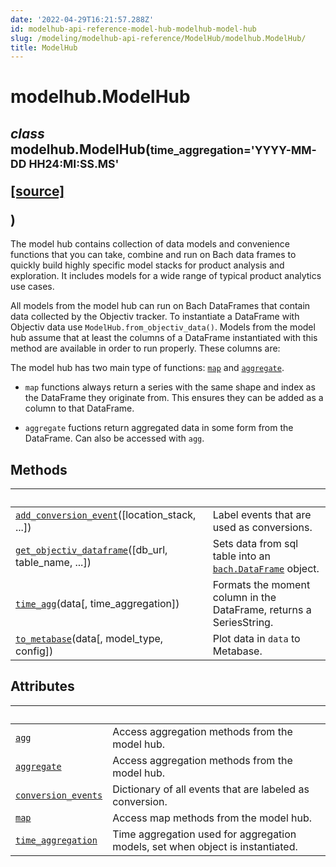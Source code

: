 ```yaml
---
date: '2022-04-29T16:21:57.288Z'
id: modelhub-api-reference-model-hub-modelhub-model-hub
slug: /modeling/modelhub-api-reference/ModelHub/modelhub.ModelHub/
title: ModelHub
---
```


# modelhub.ModelHub

<div class="class">
<h2 class="signature-method"><span class="type-annotation"><em>class</em></span> <span class="additional-name">modelhub.</span><span class="name">ModelHub(</span><small class="parameter-list"><span class="parameter" id="time_aggregation">time_aggregation='YYYY-MM-DD HH24:MI:SS.MS'</span></small>
<span class="view-code-link">

[[source]](https://github.com/objectiv/objectiv-analytics/blob/main/modelhub/modelhub/modelhub.py)

</span>
)</h2>


<div class="content">

The model hub contains collection of data models and convenience functions that you can take, combine and
run on Bach data frames to quickly build highly specific model stacks for product analysis and
exploration.
It includes models for a wide range of typical product analytics use cases.

All models from the model hub can run on Bach DataFrames that contain data collected by the Objectiv
tracker. To instantiate a DataFrame with Objectiv data use `ModelHub.from_objectiv_data()`. Models
from the model hub assume that at least the columns of a DataFrame instantiated with this method are
available in order to run properly. These columns are:

The model hub has two main type of functions: [`map`](/docs/modeling/modelhub-api-reference/ModelHub/modelhub.ModelHub.map/#modelhub.ModelHub.map) and [`aggregate`](/docs/modeling/modelhub-api-reference/ModelHub/modelhub.ModelHub.aggregate/#modelhub.ModelHub.aggregate).

* `map` functions always return a series with the same shape and index as the DataFrame they originate
from. This ensures they can be added as a column to that DataFrame.

* `aggregate` fuctions return aggregated data in some form from the DataFrame. Can also be accessed with
`agg`.

## Methods

| &nbsp;                                            | &nbsp;                                                                                                                                                                                                                 |
| ------------------------------------------------- | --------------------------------------------------------------------------------------------------------------------------------------------------------------------------------------------------------------------- |
| [`add_conversion_event`](/docs/modeling/modelhub-api-reference/ModelHub/modelhub.ModelHub.add-conversion-event/#modelhub.ModelHub.add-conversion-event)([location_stack, ...])       | Label events that are used as conversions.                                                                                                                                                                             |
| [`get_objectiv_dataframe`](/docs/modeling/modelhub-api-reference/ModelHub/modelhub.ModelHub.get-objectiv-dataframe/#modelhub.ModelHub.get-objectiv-dataframe)([db_url, table_name, ...]) | Sets data from sql table into an [`bach.DataFrame`](/docs/modeling/bach/api-reference/DataFrame/bach.DataFrame/#bach.DataFrame) object.                                                                                                                                                                |
| [`time_agg`](/docs/modeling/modelhub-api-reference/ModelHub/modelhub.ModelHub.time-agg/#modelhub.ModelHub.time-agg)(data[, time_aggregation])                | Formats the moment column in the DataFrame, returns a SeriesString.                                                                                                                                                    |
| [`to_metabase`](/docs/modeling/modelhub-api-reference/ModelHub/modelhub.ModelHub.to-metabase/#modelhub.ModelHub.to-metabase)(data[, model_type, config])           | Plot data in `data` to Metabase.                                                                                                                                                                                         |

## Attributes

| &nbsp;                                            | &nbsp;                                                                                                                                                                                                                 |
| ------------------------------------------------- | --------------------------------------------------------------------------------------------------------------------------------------------------------------------------------------------------------------------- |
| [`agg`](/docs/modeling/modelhub-api-reference/ModelHub/modelhub.ModelHub.agg/#modelhub.ModelHub.agg)                                               | Access aggregation methods from the model hub.                                                                                                                                                                         |
| [`aggregate`](/docs/modeling/modelhub-api-reference/ModelHub/modelhub.ModelHub.aggregate/#modelhub.ModelHub.aggregate)                                         | Access aggregation methods from the model hub.                                                                                                                                                                         |
| [`conversion_events`](/docs/modeling/modelhub-api-reference/ModelHub/modelhub.ModelHub.conversion-events/#modelhub.ModelHub.conversion-events)                                 | Dictionary of all events that are labeled as conversion.                                                                                                                                                               |
| [`map`](/docs/modeling/modelhub-api-reference/ModelHub/modelhub.ModelHub.map/#modelhub.ModelHub.map)                                               | Access map methods from the model hub.                                                                                                                                                                                 |
| [`time_aggregation`](/docs/modeling/modelhub-api-reference/ModelHub/modelhub.ModelHub.time-aggregation/#modelhub.ModelHub.time-aggregation)                                  | Time aggregation used for aggregation models, set when object is instantiated.                                                                                                                                         |


</div>

</div>
